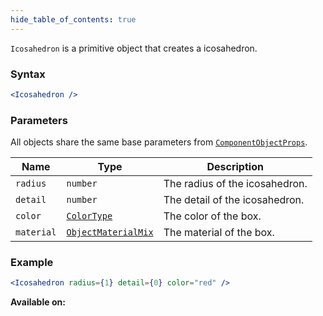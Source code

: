 ```yaml
---
hide_table_of_contents: true
---
```



`Icosahedron` is a primitive object that creates a icosahedron.

### Syntax

```jsx
<Icosahedron />
```

### Parameters

All objects share the same base parameters from [`ComponentObjectProps`](/sdk/types/ComponentObjectProps).

| Name       | Type                                                | Description                    |
| ---------- | --------------------------------------------------- | ------------------------------ |
| `radius`   | `number`                                            | The radius of the icosahedron. |
| `detail`   | `number`                                            | The detail of the icosahedron. |
| `color`    | [`ColorType`](/sdk/types/ColorType)                 | The color of the box.          |
| `material` | [`ObjectMaterialMix`](/sdk/types/ObjectMaterialMix) | The material of the box.       |

### Example

```jsx
<Icosahedron radius={1} detail={0} color="red" />
```

**Available on:** <ClientTag /> <ServerTag />
